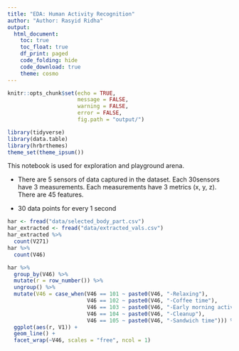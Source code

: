 ```yaml
---
title: "EDA: Human Activity Recognition"
author: "Author: Rasyid Ridha"
output: 
  html_document:
    toc: true
    toc_float: true 
    df_print: paged
    code_folding: hide
    code_download: true
    theme: cosmo
---
```


```r
knitr::opts_chunk$set(echo = TRUE,
                      message = FALSE,
                      warning = FALSE, 
                      error = FALSE,
                      fig.path = "output/")
```

```r
library(tidyverse)
library(data.table)
library(hrbrthemes)
theme_set(theme_ipsum())
```

This notebook is used for exploration and playground arena.

* There are 5 sensors of data captured in the dataset. Each 30sensors have 3 measurements. Each measurements have 3 metrics (x, y, z). There are 45 features.

* 30 data points for every 1 second

```r
har <- fread("data/selected_body_part.csv")
har_extracted <- fread("data/extracted_vals.csv")
har_extracted %>%
  count(V271)
har %>%
  count(V46)
```

```r
har %>%
  group_by(V46) %>%
  mutate(r = row_number()) %>%
  ungroup() %>%
  mutate(V46 = case_when(V46 == 101 ~ paste0(V46, "-Relaxing"),
                         V46 == 102 ~ paste0(V46, "-Coffee time"),
                         V46 == 103 ~ paste0(V46, "-Early morning activity"),
                         V46 == 104 ~ paste0(V46, "-Cleanup"),
                         V46 == 105 ~ paste0(V46, "-Sandwich time"))) %>%
  ggplot(aes(r, V1)) +
  geom_line() +
  facet_wrap(~V46, scales = "free", ncol = 1)
```



